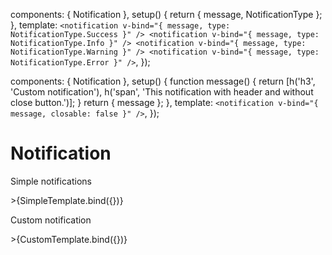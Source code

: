 

<Meta title="Notification" component={Notification} />


  components: { Notification },
  setup() {
    return { message, NotificationType };
  },
  template: `
    <notification v-bind="{ message, type: NotificationType.Success }" />
    <notification v-bind="{ message, type: NotificationType.Info }" />
    <notification v-bind="{ message, type: NotificationType.Warning }" />
    <notification v-bind="{ message, type: NotificationType.Error }" />
  `,
});

  components: { Notification },
  setup() {
    function message() {
      return [h('h3', 'Custom notification'), h('span', 'This notification with header and without close button.')];
    }
    return { message };
  },
  template: `
    <notification v-bind="{ message, closable: false }" />
  `,
});

# Notification

Simple notifications

<Canvas>
  <Story name="Simple">>{SimpleTemplate.bind({})}</Story>
</Canvas>

Custom notification

<Canvas>
  <Story name="Custom">>{CustomTemplate.bind({})}</Story>
</Canvas>
